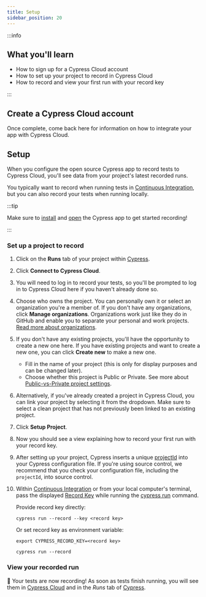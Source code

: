```yaml
---
title: Setup
sidebar_position: 20
---
```


:::info

## <Icon name="graduation-cap" /> What you'll learn

- How to sign up for a Cypress Cloud account
- How to set up your project to record in Cypress Cloud
- How to record and view your first run with your record key

:::

## Create a Cypress Cloud account

<CloudFreePlan />

Once complete, come back here for information on how to integrate your app with
Cypress Cloud.

## Setup

When you configure the open source Cypress app to record tests to Cypress Cloud,
you'll see data from your project's latest recorded runs.

You typically want to record when running tests in
[Continuous Integration](/app/continuous-integration/introduction), but you
can also record your tests when running locally.

:::tip

<Icon name="check-circle" color="green" /> Make sure to [install](/app/get-started/installing-cypress)
and [open](/app/get-started/opening-the-app) the Cypress app to get started recording!

:::

### Set up a project to record

1. Click on the **Runs** tab of your project within
   [Cypress](/app/core-concepts/cypress-app).
2. Click **Connect to Cypress Cloud**.
3. You will need to log in to record your tests, so you'll be prompted to log in
   to Cypress Cloud here if you haven't already done so.
   <DocsImage
     src="/img/cloud/projects/setup-a-project-1.jpg"
     alt="Connect to Cloud"
   />
4. Choose who owns the project. You can personally own it or select an
   organization you're a member of. If you don't have any organizations, click
   **Manage organizations**. Organizations work just like they do in GitHub and
   enable you to separate your personal and work projects.
   [Read more about organizations](/cloud/account-management/organizations).
   <DocsImage
     src="/img/cloud/projects/setup-a-project-2.jpg"
     alt="Choose an Organization"
   />
5. If you don't have any existing projects, you'll have the opportunity to
   create a new one here. If you have existing projects and want to create a new
   one, you can click **Create new** to make a new one.

   - Fill in the name of your project (this is only for display purposes and can
     be changed later).
   - Choose whether this project is Public or Private. See more about
     [Public-vs-Private project settings](/cloud/account-management/projects#Public-vs-Private).
     <DocsImage
       src="/img/cloud/projects/setup-a-project-3.jpg"
       alt="Create a New Project"
     />

6. Alternatively, if you've already created a project in Cypress Cloud, you can
   link your project by selecting it from the dropdown. Make sure to select a
   clean project that has not previously been linked to an existing project.
   <DocsImage
     src="/img/cloud/projects/setup-a-project-4.jpg"
     alt="Choose a Project"
   />
7. Click **Setup Project**.
8. Now you should see a view explaining how to record your first run with your
   record key.
   <DocsImage
     src="/img/cloud/projects/setup-a-project-5.jpg"
     alt="Record Instructions"
   />
9. After setting up your project, Cypress inserts a unique
   [projectId](/cloud/account-management/projects#Project-ID) into your Cypress configuration file. If you're
   using source control, we recommend that you check your configuration file,
   including the `projectId`, into source control.
10. Within [Continuous Integration](/app/continuous-integration/introduction)
    or from your local computer's terminal, pass the displayed
    [Record Key](/cloud/account-management/projects#Record-key) while running the
    [cypress run](/app/guides/command-line#cypress-run) command.

    Provide record key directly:

    ```shell
    cypress run --record --key <record key>
    ```

    Or set record key as environment variable:

    ```shell
    export CYPRESS_RECORD_KEY=<record key>
    ```

    ```shell
    cypress run --record
    ```

### View your recorded run

🎉 Your tests are now recording! As soon as tests finish running, you will see
them in [Cypress Cloud](https://on.cypress.io/cloud) and in the _Runs_ tab of
[Cypress](/app/core-concepts/cypress-app).

<DocsImage
  src="/img/cloud/projects/cloud-runs-list.jpg"
  alt="Cloud Screenshot"
/>

<DocsImage
  src="/img/cloud/projects/runs-list-in-desktop-gui.jpg"
  alt="Runs List"
/>
